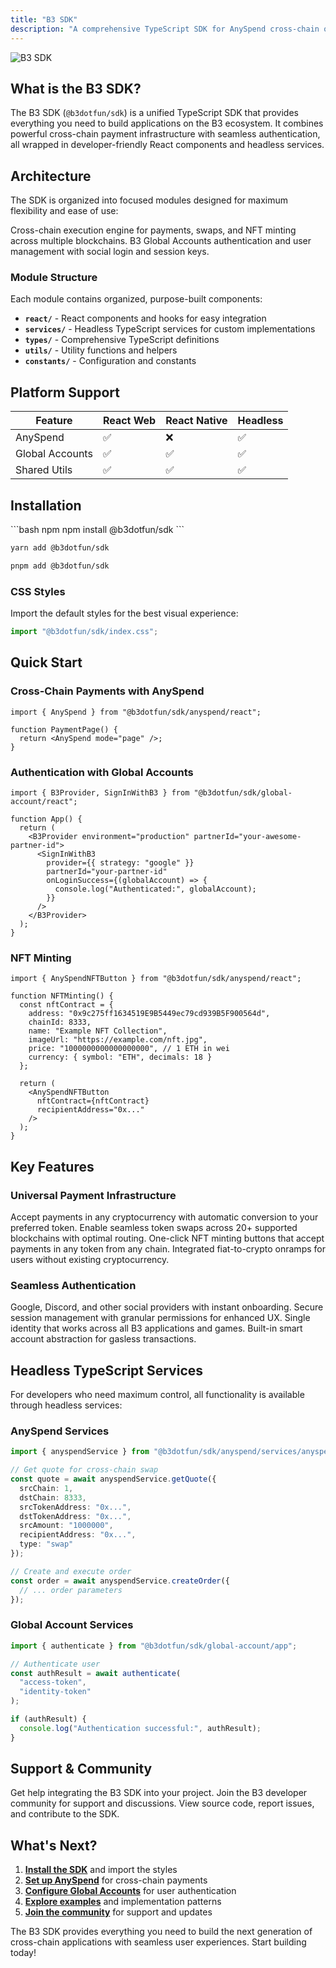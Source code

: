 ```yaml
---
title: "B3 SDK"
description: "A comprehensive TypeScript SDK for AnySpend cross-chain operations and B3 Global Accounts authentication. Provides both React components for easy integration and headless TypeScript services for custom implementations."
---
```


<img src="/images/b3-banner.png" alt="B3 SDK" className="w-full rounded-xl" />

## What is the B3 SDK?

The B3 SDK (`@b3dotfun/sdk`) is a unified TypeScript SDK that provides everything you need to build applications on the B3 ecosystem. It combines powerful cross-chain payment infrastructure with seamless authentication, all wrapped in developer-friendly React components and headless services.

## Architecture

The SDK is organized into focused modules designed for maximum flexibility and ease of use:

<CardGroup cols={2}>
<Card title="AnySpend Module" icon="arrows-right-left" href="/anyspend/introduction">
  Cross-chain execution engine for payments, swaps, and NFT minting across multiple blockchains.
</Card>

<Card title="Global Account Module" icon="user" href="/sdk/global-account/introduction">
  B3 Global Accounts authentication and user management with social login and session keys.
</Card>

</CardGroup>

### Module Structure

Each module contains organized, purpose-built components:

- **`react/`** - React components and hooks for easy integration
- **`services/`** - Headless TypeScript services for custom implementations
- **`types/`** - Comprehensive TypeScript definitions
- **`utils/`** - Utility functions and helpers
- **`constants/`** - Configuration and constants

## Platform Support

| Feature           | React Web | React Native | Headless |
|-------------------|-----------|--------------|----------|
| AnySpend          | ✅         | ❌            | ✅        |
| Global Accounts   | ✅         | ✅            | ✅        |
| Shared Utils      | ✅         | ✅            | ✅        |

## Installation

<CodeGroup>
```bash npm
npm install @b3dotfun/sdk
```

```bash yarn
yarn add @b3dotfun/sdk
```

```bash pnpm
pnpm add @b3dotfun/sdk
```
</CodeGroup>

### CSS Styles

Import the default styles for the best visual experience:

```typescript
import "@b3dotfun/sdk/index.css";
```

## Quick Start

### Cross-Chain Payments with AnySpend

```tsx
import { AnySpend } from "@b3dotfun/sdk/anyspend/react";

function PaymentPage() {
  return <AnySpend mode="page" />;
}
```

### Authentication with Global Accounts

```tsx
import { B3Provider, SignInWithB3 } from "@b3dotfun/sdk/global-account/react";

function App() {
  return (
    <B3Provider environment="production" partnerId="your-awesome-partner-id">
      <SignInWithB3
        provider={{ strategy: "google" }}
        partnerId="your-partner-id"
        onLoginSuccess={(globalAccount) => {
          console.log("Authenticated:", globalAccount);
        }}
      />
    </B3Provider>
  );
}
```

### NFT Minting

```tsx
import { AnySpendNFTButton } from "@b3dotfun/sdk/anyspend/react";

function NFTMinting() {
  const nftContract = {
    address: "0x9c275ff1634519E9B5449ec79cd939B5F900564d",
    chainId: 8333,
    name: "Example NFT Collection",
    imageUrl: "https://example.com/nft.jpg",
    price: "1000000000000000000", // 1 ETH in wei
    currency: { symbol: "ETH", decimals: 18 }
  };

  return (
    <AnySpendNFTButton
      nftContract={nftContract}
      recipientAddress="0x..."
    />
  );
}
```

## Key Features

### Universal Payment Infrastructure

<CardGroup cols={2}>
<Card title="Any Token Payments" icon="coins">
  Accept payments in any cryptocurrency with automatic conversion to your preferred token.
</Card>

<Card title="Cross-Chain Swaps" icon="arrow-right-arrow-left">
  Enable seamless token swaps across 20+ supported blockchains with optimal routing.
</Card>

<Card title="NFT Minting" icon="image">
  One-click NFT minting buttons that accept payments in any token from any chain.
</Card>

<Card title="Fiat Onramps" icon="credit-card">
  Integrated fiat-to-crypto onramps for users without existing cryptocurrency.
</Card>
</CardGroup>

### Seamless Authentication

<CardGroup cols={2}>
<Card title="Social Login" icon="users">
  Google, Discord, and other social providers with instant onboarding.
</Card>

<Card title="Session Keys" icon="key">
  Secure session management with granular permissions for enhanced UX.
</Card>

<Card title="Cross-Platform Identity" icon="globe">
  Single identity that works across all B3 applications and games.
</Card>

<Card title="Smart Accounts" icon="wallet">
  Built-in smart account abstraction for gasless transactions.
</Card>
</CardGroup>

## Headless TypeScript Services

For developers who need maximum control, all functionality is available through headless services:

### AnySpend Services

```typescript
import { anyspendService } from "@b3dotfun/sdk/anyspend/services/anyspend";

// Get quote for cross-chain swap
const quote = await anyspendService.getQuote({
  srcChain: 1,
  dstChain: 8333,
  srcTokenAddress: "0x...",
  dstTokenAddress: "0x...",
  srcAmount: "1000000",
  recipientAddress: "0x...",
  type: "swap"
});

// Create and execute order
const order = await anyspendService.createOrder({
  // ... order parameters
});
```

### Global Account Services

```typescript
import { authenticate } from "@b3dotfun/sdk/global-account/app";

// Authenticate user
const authResult = await authenticate(
  "access-token",
  "identity-token"
);

if (authResult) {
  console.log("Authentication successful:", authResult);
}
```

## Support & Community

<CardGroup cols={3}>
<Card title="Developer Support" icon="handshake" href="https://b3builders.typeform.com/bsmntdevelopers">
  Get help integrating the B3 SDK into your project.
</Card>

<Card title="Discord Community" icon="discord" href="https://discord.gg/b3dotfun">
  Join the B3 developer community for support and discussions.
</Card>

<Card title="GitHub" icon="github" href="https://github.com/b3-fun/b3">
  View source code, report issues, and contribute to the SDK.
</Card>
</CardGroup>

## What's Next?

1. **[Install the SDK](#installation)** and import the styles
2. **[Set up AnySpend](/anyspend/introduction)** for cross-chain payments
3. **[Configure Global Accounts](/sdk/global-account/authentication)** for user authentication
4. **[Explore examples](/anyspend/examples)** and implementation patterns
5. **[Join the community](https://discord.gg/b3dotfun)** for support and updates

The B3 SDK provides everything you need to build the next generation of cross-chain applications with seamless user experiences. Start building today!
